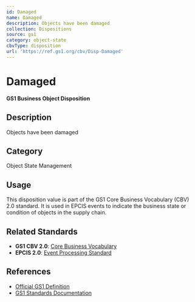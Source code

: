 ```yaml
---
id: Damaged
name: Damaged
description: Objects have been damaged
collection: Dispositions
source: gs1
category: object-state
cbvType: disposition
url: 'https://ref.gs1.org/cbv/Disp-Damaged'
---
```

# Damaged

**GS1 Business Object Disposition**

## Description

Objects have been damaged

## Category

Object State Management

## Usage

This disposition value is part of the GS1 Core Business Vocabulary (CBV) 2.0 standard. It is used in EPCIS events to indicate the business state or condition of objects in the supply chain.

## Related Standards

- **GS1 CBV 2.0**: [Core Business Vocabulary](https://ref.gs1.org/standards/cbv/)
- **EPCIS 2.0**: [Event Processing Standard](https://ref.gs1.org/standards/epcis/)

## References

- [Official GS1 Definition](https://ref.gs1.org/cbv/Disp-Damaged)
- [GS1 Standards Documentation](https://www.gs1.org/standards)
